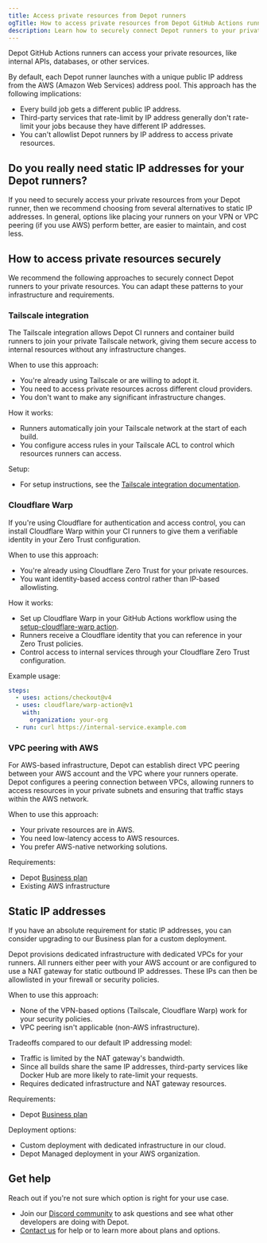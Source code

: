 ```yaml
---
title: Access private resources from Depot runners
ogTitle: How to access private resources from Depot GitHub Actions runners
description: Learn how to securely connect Depot runners to your private resources.
---
```


Depot GitHub Actions runners can access your private resources, like internal APIs, databases, or other services.

By default, each Depot runner launches with a unique public IP address from the AWS (Amazon Web Services) address pool. This approach has the following implications:

- Every build job gets a different public IP address.
- Third-party services that rate-limit by IP address generally don't rate-limit your jobs because they have different IP addresses.
- You can't allowlist Depot runners by IP address to access private resources.

## Do you really need static IP addresses for your Depot runners?

If you need to securely access your private resources from your Depot runner, then we recommend choosing from several alternatives to static IP addresses. In general, options like placing your runners on your VPN or VPC peering (if you use AWS) perform better, are easier to maintain, and cost less.

## How to access private resources securely

We recommend the following approaches to securely connect Depot runners to your private resources. You can adapt these patterns to your infrastructure and requirements.

### Tailscale integration

The Tailscale integration allows Depot CI runners and container build runners to join your private Tailscale network, giving them secure access to internal resources without any infrastructure changes.

When to use this approach:

- You're already using Tailscale or are willing to adopt it.
- You need to access private resources across different cloud providers.
- You don't want to make any significant infrastructure changes.

How it works:

- Runners automatically join your Tailscale network at the start of each build.
- You configure access rules in your Tailscale ACL to control which resources runners can access.

Setup:

- For setup instructions, see the [Tailscale integration documentation](https://depot.dev/docs/integrations/tailscale).

### Cloudflare Warp

If you're using Cloudflare for authentication and access control, you can install Cloudflare Warp within your CI runners to give them a verifiable identity in your Zero Trust configuration.

When to use this approach:

- You're already using Cloudflare Zero Trust for your private resources.
- You want identity-based access control rather than IP-based allowlisting.

How it works:

- Set up Cloudflare Warp in your GitHub Actions workflow using the [setup-cloudflare-warp action](https://github.com/marketplace/actions/setup-cloudflare-warp).
- Runners receive a Cloudflare identity that you can reference in your Zero Trust policies.
- Control access to internal services through your Cloudflare Zero Trust configuration.

Example usage:

```yaml
steps:
  - uses: actions/checkout@v4
  - uses: cloudflare/warp-action@v1
    with:
      organization: your-org
  - run: curl https://internal-service.example.com
```

### VPC peering with AWS

For AWS-based infrastructure, Depot can establish direct VPC peering between your AWS account and the VPC where your runners operate. Depot configures a peering connection between VPCs, allowing runners to access resources in your private subnets and ensuring that traffic stays within the AWS network.

When to use this approach:

- Your private resources are in AWS.
- You need low-latency access to AWS resources.
- You prefer AWS-native networking solutions.

Requirements:

- Depot [Business plan](https://depot.dev/pricing)
- Existing AWS infrastructure

## Static IP addresses

If you have an absolute requirement for static IP addresses, you can consider upgrading to our Business plan for a custom deployment.

Depot provisions dedicated infrastructure with dedicated VPCs for your runners. All runners either peer with your AWS account or are configured to use a NAT gateway for static outbound IP addresses. These IPs can then be allowlisted in your firewall or security policies.

When to use this approach:

- None of the VPN-based options (Tailscale, Cloudflare Warp) work for your security policies.
- VPC peering isn't applicable (non-AWS infrastructure).

Tradeoffs compared to our default IP addressing model:

- Traffic is limited by the NAT gateway's bandwidth.
- Since all builds share the same IP addresses, third-party services like Docker Hub are more likely to rate-limit your requests.
- Requires dedicated infrastructure and NAT gateway resources.

Requirements:

- Depot [Business plan](https://depot.dev/pricing)

Deployment options:

- Custom deployment with dedicated infrastructure in our cloud.
- Depot Managed deployment in your AWS organization.

## Get help

Reach out if you're not sure which option is right for your use case.

- Join our [Discord community](https://discord.gg/depot) to ask questions and see what other developers are doing with Depot.
- [Contact us](mailto:help@depot.dev) for help or to learn more about plans and options.
